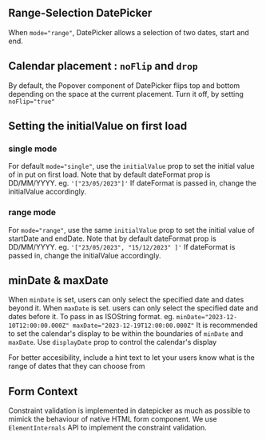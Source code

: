 ## Range-Selection DatePicker

When `mode="range"`, DatePicker allows a selection of two dates, start and end.

<Canvas of={DatepickerStories.RangeSelection}>
  <Story of={DatepickerStories.RangeSelection} />
</Canvas>

## Calendar placement : `noFlip` and `drop`

By default, the Popover component of DatePicker flips top and bottom depending on the space at the current placement. Turn it off, by setting `noFlip="true"`

<Canvas of={DatepickerStories.Flip}>
  <Story of={DatepickerStories.Flip} />
</Canvas>

## Setting the initialValue on first load

### single mode

For default `mode="single"`, use the `initialValue` prop to set the initial value of in put on first load. Note that by default dateFormat prop is DD/MM/YYYY. eg. `'["23/05/2023"]'` If dateFormat is passed in, change the initialValue accordingly.

<Canvas of={DatepickerStories.SingleMode}>
  <Story of={DatepickerStories.SingleMode} />
</Canvas>

### range mode

For `mode="range"`, use the same `initialValue` prop to set the initial value of startDate and endDate. Note that by default dateFormat prop is DD/MM/YYYY. eg. `'["23/05/2023", "15/12/2023" ]'` If dateFormat is passed in, change the initialValue accordingly.

<Canvas of={DatepickerStories.RangeMode}>
  <Story of={DatepickerStories.RangeMode} />
</Canvas>

## minDate & maxDate

When `minDate` is set, users can only select the specified date and dates beyond it. When `maxDate` is set. users can only select the specified date and dates before it. To pass in as ISOString format. eg. `minDate="2023-12-10T12:00:00.000Z" maxDate="2023-12-19T12:00:00.000Z"`
It is recommended to set the calendar's display to be within the boundaries of `minDate` and `maxDate`. Use `displayDate` prop to control the calendar's display

For better accesibility, include a hint text to let your users know what is the range of dates that they can choose from

<Canvas of={DatepickerStories.MinMax}>
  <Story of={DatepickerStories.MinMax} />
</Canvas>

## Form Context

Constraint validation is implemented in datepicker as much as possible to mimick the behaviour of native HTML form component.
We use `ElementInternals` API to implement the constraint validation.

<Canvas of={DatepickerStories.FormSubmission}>
  <Story of={DatepickerStories.FormSubmission} />
</Canvas>
